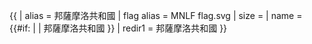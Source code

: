{{ {{{1<noinclude>|country showdata</noinclude>}}}
| alias = 邦薩摩洛共和國
| flag alias = MNLF flag.svg
| size = {{{size|}}}
| name = {{#if: {{{name|}}} | {{{name|}}} | 邦薩摩洛共和國 }}
| redir1 = 邦薩摩洛共和國
}}